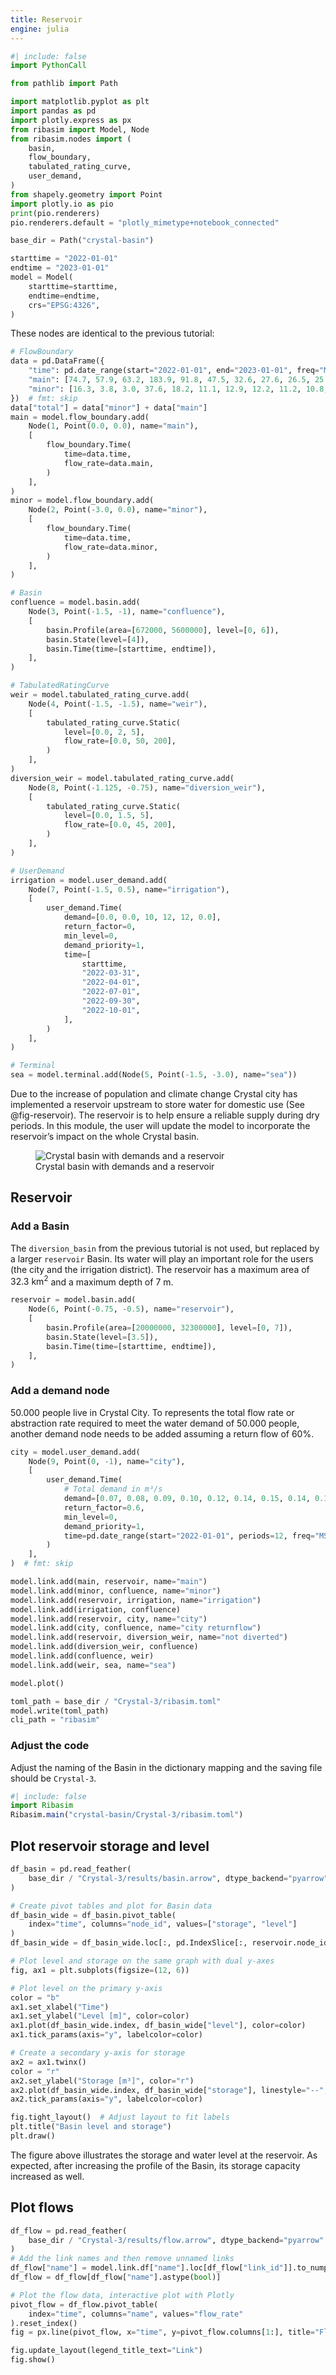```yaml
---
title: Reservoir
engine: julia
---
```


```julia
#| include: false
import PythonCall
```

```python
from pathlib import Path

import matplotlib.pyplot as plt
import pandas as pd
import plotly.express as px
from ribasim import Model, Node
from ribasim.nodes import (
    basin,
    flow_boundary,
    tabulated_rating_curve,
    user_demand,
)
from shapely.geometry import Point
import plotly.io as pio
print(pio.renderers)
pio.renderers.default = "plotly_mimetype+notebook_connected"
```

```python
base_dir = Path("crystal-basin")

starttime = "2022-01-01"
endtime = "2023-01-01"
model = Model(
    starttime=starttime,
    endtime=endtime,
    crs="EPSG:4326",
)
```

These nodes are identical to the previous tutorial:

```python
# FlowBoundary
data = pd.DataFrame({
    "time": pd.date_range(start="2022-01-01", end="2023-01-01", freq="MS"),
    "main": [74.7, 57.9, 63.2, 183.9, 91.8, 47.5, 32.6, 27.6, 26.5, 25.1, 39.3, 37.8, 57.9],
    "minor": [16.3, 3.8, 3.0, 37.6, 18.2, 11.1, 12.9, 12.2, 11.2, 10.8, 15.1, 14.3, 11.8]
})  # fmt: skip
data["total"] = data["minor"] + data["main"]
main = model.flow_boundary.add(
    Node(1, Point(0.0, 0.0), name="main"),
    [
        flow_boundary.Time(
            time=data.time,
            flow_rate=data.main,
        )
    ],
)
minor = model.flow_boundary.add(
    Node(2, Point(-3.0, 0.0), name="minor"),
    [
        flow_boundary.Time(
            time=data.time,
            flow_rate=data.minor,
        )
    ],
)

# Basin
confluence = model.basin.add(
    Node(3, Point(-1.5, -1), name="confluence"),
    [
        basin.Profile(area=[672000, 5600000], level=[0, 6]),
        basin.State(level=[4]),
        basin.Time(time=[starttime, endtime]),
    ],
)

# TabulatedRatingCurve
weir = model.tabulated_rating_curve.add(
    Node(4, Point(-1.5, -1.5), name="weir"),
    [
        tabulated_rating_curve.Static(
            level=[0.0, 2, 5],
            flow_rate=[0.0, 50, 200],
        )
    ],
)
diversion_weir = model.tabulated_rating_curve.add(
    Node(8, Point(-1.125, -0.75), name="diversion_weir"),
    [
        tabulated_rating_curve.Static(
            level=[0.0, 1.5, 5],
            flow_rate=[0.0, 45, 200],
        )
    ],
)

# UserDemand
irrigation = model.user_demand.add(
    Node(7, Point(-1.5, 0.5), name="irrigation"),
    [
        user_demand.Time(
            demand=[0.0, 0.0, 10, 12, 12, 0.0],
            return_factor=0,
            min_level=0,
            demand_priority=1,
            time=[
                starttime,
                "2022-03-31",
                "2022-04-01",
                "2022-07-01",
                "2022-09-30",
                "2022-10-01",
            ],
        )
    ],
)

# Terminal
sea = model.terminal.add(Node(5, Point(-1.5, -3.0), name="sea"))
```

Due to the increase of population and climate change Crystal city has implemented a reservoir upstream to store water for domestic use (See @fig-reservoir).
The reservoir is to help ensure a reliable supply during dry periods.
In this module, the user will update the model to incorporate the reservoir's impact on the whole Crystal basin.

![Crystal basin with demands and a reservoir](https://s3.deltares.nl/ribasim/doc-image/quickstart/Crystal-basin-with-demands-and-a-reservoir.png){fig-align="left" #fig-reservoir}

## Reservoir
### Add a Basin
The `diversion_basin` from the previous tutorial is not used, but replaced by a larger `reservoir` Basin.
Its water will play an important role for the users (the city and the irrigation district).
The reservoir has a maximum area of $32.3 \text{ km}^2$ and a maximum depth of $7 \text{ m}$.

```python
reservoir = model.basin.add(
    Node(6, Point(-0.75, -0.5), name="reservoir"),
    [
        basin.Profile(area=[20000000, 32300000], level=[0, 7]),
        basin.State(level=[3.5]),
        basin.Time(time=[starttime, endtime]),
    ],
)
```

### Add a demand node
$50.000$ people live in Crystal City.
To represents the total flow rate or abstraction rate required to meet the water demand of $50.000$ people, another demand node needs to be added assuming a return flow of $60\%$.

```python
city = model.user_demand.add(
    Node(9, Point(0, -1), name="city"),
    [
        user_demand.Time(
            # Total demand in m³/s
            demand=[0.07, 0.08, 0.09, 0.10, 0.12, 0.14, 0.15, 0.14, 0.12, 0.10, 0.09, 0.08],
            return_factor=0.6,
            min_level=0,
            demand_priority=1,
            time=pd.date_range(start="2022-01-01", periods=12, freq="MS"),
        )
    ],
)  # fmt: skip
```

```python
model.link.add(main, reservoir, name="main")
model.link.add(minor, confluence, name="minor")
model.link.add(reservoir, irrigation, name="irrigation")
model.link.add(irrigation, confluence)
model.link.add(reservoir, city, name="city")
model.link.add(city, confluence, name="city returnflow")
model.link.add(reservoir, diversion_weir, name="not diverted")
model.link.add(diversion_weir, confluence)
model.link.add(confluence, weir)
model.link.add(weir, sea, name="sea")
```

```python
model.plot()
```

```python
toml_path = base_dir / "Crystal-3/ribasim.toml"
model.write(toml_path)
cli_path = "ribasim"
```

### Adjust the code
Adjust the naming of the Basin in the dictionary mapping and the saving file should be `Crystal-3`.

```julia
#| include: false
import Ribasim
Ribasim.main("crystal-basin/Crystal-3/ribasim.toml")
```

## Plot reservoir storage and level

```python
df_basin = pd.read_feather(
    base_dir / "Crystal-3/results/basin.arrow", dtype_backend="pyarrow"
)

# Create pivot tables and plot for Basin data
df_basin_wide = df_basin.pivot_table(
    index="time", columns="node_id", values=["storage", "level"]
)
df_basin_wide = df_basin_wide.loc[:, pd.IndexSlice[:, reservoir.node_id]]

# Plot level and storage on the same graph with dual y-axes
fig, ax1 = plt.subplots(figsize=(12, 6))

# Plot level on the primary y-axis
color = "b"
ax1.set_xlabel("Time")
ax1.set_ylabel("Level [m]", color=color)
ax1.plot(df_basin_wide.index, df_basin_wide["level"], color=color)
ax1.tick_params(axis="y", labelcolor=color)

# Create a secondary y-axis for storage
ax2 = ax1.twinx()
color = "r"
ax2.set_ylabel("Storage [m³]", color="r")
ax2.plot(df_basin_wide.index, df_basin_wide["storage"], linestyle="--", color=color)
ax2.tick_params(axis="y", labelcolor=color)

fig.tight_layout()  # Adjust layout to fit labels
plt.title("Basin level and storage")
plt.draw()
```

The figure above illustrates the storage and water level at the reservoir.
As expected, after increasing the profile of the Basin, its storage capacity increased as well.

## Plot flows

```python
df_flow = pd.read_feather(
    base_dir / "Crystal-3/results/flow.arrow", dtype_backend="pyarrow"
)
# Add the link names and then remove unnamed links
df_flow["name"] = model.link.df["name"].loc[df_flow["link_id"]].to_numpy()
df_flow = df_flow[df_flow["name"].astype(bool)]

# Plot the flow data, interactive plot with Plotly
pivot_flow = df_flow.pivot_table(
    index="time", columns="name", values="flow_rate"
).reset_index()
fig = px.line(pivot_flow, x="time", y=pivot_flow.columns[1:], title="Flow [m3/s]")

fig.update_layout(legend_title_text="Link")
fig.show()
```
